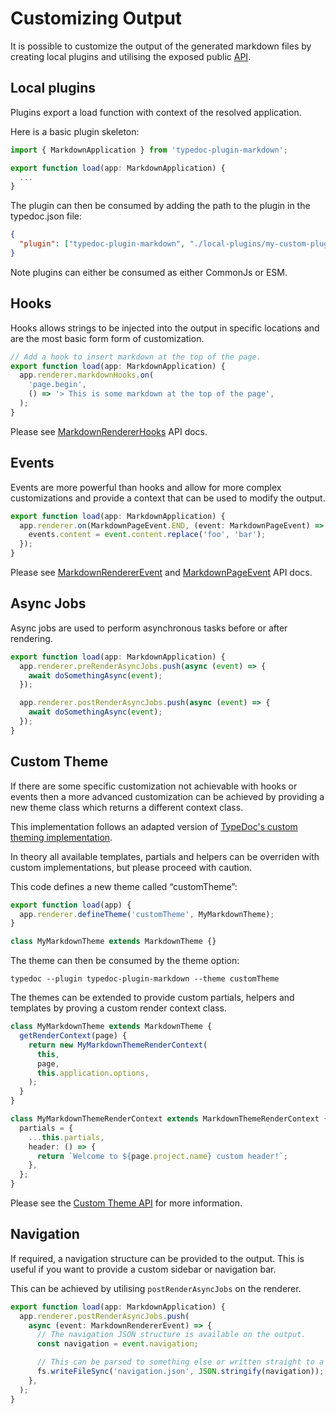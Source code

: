 
# Customizing Output

It is possible to customize the output of the generated markdown files by creating local plugins and utilising the exposed public [API](/api-docs).

## Local plugins

Plugins export a load function with context of the resolved application.

Here is a basic plugin skeleton:

```ts filename="local-plugins/my-custom-plugin.ts"
import { MarkdownApplication } from 'typedoc-plugin-markdown';

export function load(app: MarkdownApplication) {
  ...
}
```

The plugin can then be consumed by adding the path to the plugin in the typedoc.json file:

```json filename="typedoc.json"
{
  "plugin": ["typedoc-plugin-markdown", "./local-plugins/my-custom-plugin.js"]
}
```

Note plugins can either be consumed as either CommonJs or ESM.

## Hooks

Hooks allows strings to be injected into the output in specific locations and are the most basic form form of customization.

```ts
// Add a hook to insert markdown at the top of the page.
export function load(app: MarkdownApplication) {
  app.renderer.markdownHooks.on(
    'page.begin',
    () => '> This is some markdown at the top of the page',
  );
}
```

Please see [MarkdownRendererHooks](/api-docs/Interface.MarkdownRendererHooks) API docs.

## Events

Events are more powerful than hooks and allow for more complex customizations and provide a context that can be used to modify the output.

```ts
export function load(app: MarkdownApplication) {
  app.renderer.on(MarkdownPageEvent.END, (event: MarkdownPageEvent) => {
    events.content = event.content.replace('foo', 'bar');
  });
}
```

Please see [MarkdownRendererEvent](/api-docs/Class.MarkdownRendererEvent) and [MarkdownPageEvent](/api-docs/Class.MarkdownPageEvent) API docs.

## Async Jobs

Async jobs are used to perform asynchronous tasks before or after rendering.

```ts
export function load(app: MarkdownApplication) {
  app.renderer.preRenderAsyncJobs.push(async (event) => {
    await doSomethingAsync(event);
  });

  app.renderer.postRenderAsyncJobs.push(async (event) => {
    await doSomethingAsync(event);
  });
}
```

## Custom Theme

If there are some specific customization not achievable with hooks or events then a more advanced customization can be achieved by providing a new theme class which returns a different context class.

This implementation follows an adapted version of [TypeDoc's custom theming implementation](https://github.com/TypeStrong/typedoc/blob/master/internal-docs/custom-themes.md).

In theory all available templates, partials and helpers can be overriden with custom implementations, but please proceed with caution.

This code defines a new theme called “customTheme”:

```ts
export function load(app) {
  app.renderer.defineTheme('customTheme', MyMarkdownTheme);
}

class MyMarkdownTheme extends MarkdownTheme {}
```

The theme can then be consumed by the theme option:

```shell
typedoc --plugin typedoc-plugin-markdown --theme customTheme
```

The themes can be extended to provide custom partials, helpers and templates by proving a custom render context class.

```ts
class MyMarkdownTheme extends MarkdownTheme {
  getRenderContext(page) {
    return new MyMarkdownThemeRenderContext(
      this,
      page,
      this.application.options,
    );
  }
}

class MyMarkdownThemeRenderContext extends MarkdownThemeRenderContext {
  partials = {
    ...this.partials,
    header: () => {
      return `Welcome to ${page.project.name} custom header!`;
    },
  };
}
```

Please see the [Custom Theme API](/api-docs#custom-theme) for more information.

## Navigation

If required, a navigation structure can be provided to the output. This is useful if you want to provide a custom sidebar or navigation bar.

This can be achieved by utilising `postRenderAsyncJobs` on the renderer.

```ts
export function load(app: MarkdownApplication) {
  app.renderer.postRenderAsyncJobs.push(
    async (event: MarkdownRendererEvent) => {
      // The navigation JSON structure is available on the output.
      const navigation = event.navigation;

      // This can be parsed to something else or written straight to a file:
      fs.writeFileSync('navigation.json', JSON.stringify(navigation));
    },
  );
}
```
